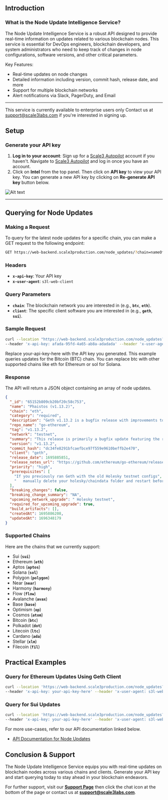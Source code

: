 

## **Introduction**

### **What is the Node Update Intelligence Service?**

The Node Update Intelligence Service is a robust API designed to provide real-time information on updates related to various blockchain nodes. This service is essential for DevOps engineers, blockchain developers, and system administrators who need to keep track of changes in node configurations, software versions, and other critical parameters.

Key Features:

- Real-time updates on node changes
- Detailed information including version, commit hash, release date, and more
- Support for multiple blockchain networks
- Alert notifications via Slack, PagerDuty, and Email

---

<Note> This service is currently available to enterprise users only Contact us at support@scale3labs.com if you're interested in signing up. </Note>

## **Setup**

### **Generate your API key**

1. **Log in to your account**: Sign up for a [Scale3 Autopilot](https://app.scale3labs.com/signup) account if you haven't. Navigate to [Scale3 Autopilot](https://app.scale3labs.com//signin) and log in once you have an account.
2. Click on **Intel** from the top panel. Then click on **API key** to view your API key. You can generate a new API key by clicking on **Re-generate API key** button below.

![Alt text](/images/intel-api-key.png)

---

## **Querying for Node Updates**

### **Making a Request**

To query for the latest node updates for a specific chain, you can make a GET request to the following endpoint:

```bash
GET https://web-backend.scale3production.com/node_updates/?chain=nameOfChain
```

### **Headers**

- **`x-api-key`**: Your API key
- **`x-user-agent`**: `s3l-web-client`

### **Query Parameters**

- **`chain`**: The blockchain network you are interested in (e.g., **`btc`**, **`eth`**).
- **`client`**: The specific client software you are interested in (e.g., **`geth`**, **`sui`**).

### Sample Request

```bash
curl --location "https://web-backend.scale3production.com/node_updates?chain=eth&client=geth" \
--header 'x-api-key: afada-95fd-4a65-ab8a-adadada' --header 'x-user-agent: s3l-web-client'
```

Replace your-api-key-here with the API key you generated. This example queries updates for the Bitcoin (BTC) chain. You can replace btc with other supported chains like eth for Ethereum or sol for Solana.

### Response

The API will return a JSON object containing an array of node updates.

```json
{
  "_id": "65152b809cb20bf20c58c753",
  "name": "Phaistos (v1.13.2)",
  "chain": "eth",
  "category": "required",
  "description": "Geth v1.13.2 is a bugfix release with improvements to pathdb corruption, Holesky testnet relaunch, and various fixes and improvements.",
  "repo_name": "go-ethereum",
  "tag": "v1.13.2",
  "network": "testnet",
  "summary": "This release is primarily a bugfix update featuring the relaunch of the Holesky testnet. It addresses pathdb corruption issues during snap sync node restart, updates the Holesky testnet's genesis configuration, removes the rollback mechanism from snap sync, introduces an optional block parameter for eth_call, and resolves an issue with the --bootnodes flag when it's also configured in the toml file.",
  "version": "v1.13.2",
  "commit_hash": "dc34fe8291bfcaefbce97f559e9610beffb2e470",
  "client": "geth",
  "release_date": 1695885851,
  "release_notes_url": "https://github.com/ethereum/go-ethereum/releases/tag/v1.13.2",
  "priority": "high",
  "prerequisites": [
    "If you previously ran Geth with the old Holesky testnet configs",
    "   manually delete your holesky/chaindata folder and restart before running the new version."
  ],
  "breaking_changes": false,
  "breaking_change_summary": "NA",
  "upcoming_network_upgrade": " Holesky testnet",
  "required_for_upcoming_upgrade": true,
  "build_artifacts": [],
  "createdAt": 1695886208,
  "updatedAt": 1696348179
}
```

### Supported Chains

Here are the chains that we currently support:

- Sui (**`sui`**)
- Ethereum (**`eth`**)
- Aptos (**`aptos`**)
- Solana (**`sol`**)
- Polygon (**`polygon`**)
- Near (**`near`**)
- Harmony (**`harmony`**)
- Flow (**`flow`**)
- Avalanche (**`avax`**)
- Base (**`base`**)
- Optimism (**`op`**)
- Cosmos (**`atom`**)
- Bitcoin (**`btc`**)
- Polkadot (**`dot`**)
- Litecoin (**`ltc`**)
- Cardano (**`ada`**)
- Stellar (**`xlm`**)
- Filecoin (**`fil`**)

## **Practical Examples**

### **Query for Ethereum Updates Using Geth Client**

```bash
curl --location 'https://web-backend.scale3production.com/node_updates?chain=eth&client=geth' \
--header 'x-api-key: your-api-key-here' --header 'x-user-agent: s3l-web-client'
```

### **Query for Sui Updates**

```bash
curl --location 'https://web-backend.scale3production.com/node_updates?chain=sui' \
--header 'x-api-key: your-api-key-here' --header 'x-user-agent: s3l-web-client'
```

For more use-cases, refer to our API documentation linked below.

- [API Documentation for Node Updates](/api-integration/node-updates/GET-node-updates)

## **Conclusion & Support**

The Node Update Intelligence Service equips you with real-time updates on blockchain nodes across various chains and clients. Generate your API key and start querying today to stay ahead in your blockchain endeavors.

For further support, visit our **[Support Page](https://scale3labs.com/)** then click the chat icon at the bottom of the page or contact us at **[support@scale3labs.com](mailto:support@scale3labs.com.com)**.
